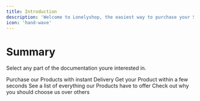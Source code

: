 ```yaml
---
title: Introduction
description: 'Welcome to Lonelyshop, the easiest way to purchase your Software!'
icon: 'hand-wave'
---
```





# Summary

Select any part of the documentation youre interested in.

<CardGroup cols={2}>
  <Card
    title="Purchase"
    icon="cart-shopping"
    href="https://mintlify.com/docs/settings/global"
  >
    Purchase our Products with instant Delivery
  </Card>
  <Card
    title="Delivery"
    icon="truck"
    href="https://mintlify.com/docs/api-playground/openapi"
  >
    Get your Product within a few seconds
  </Card>
  <Card
    title="Features"
    icon="circle-info"
    href="https://mintlify.com/docs/components/accordion"
  >
    See a list of everything our Products have to offer
  </Card>
  <Card
    title="Why us"
    icon="list-check"
    href="https://mintlify.com/customers"
  >
    Check out why you should choose us over others
  </Card>
</CardGroup>
